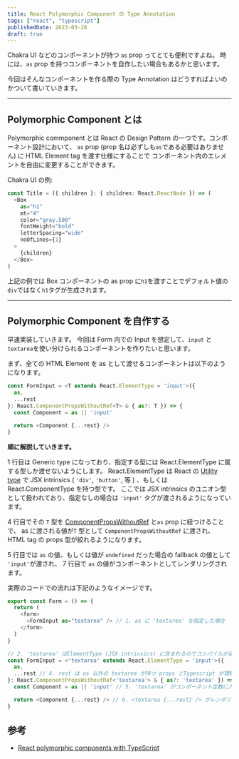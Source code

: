```yaml
---
title: React Polymorphic Component の Type Annotation
tags: ["react", "typescript"]
publishedDate: 2023-03-28
draft: true
---
```


Chakra UI などのコンポーネントが持つ `as` prop ってとても便利ですよね。
時には、`as` prop を持つコンポーネントを自作したい場合もあるかと思います。

今回はそんなコンポーネントを作る際の Type Annotation はどうすればよいのかついて書いていきます。

---

## Polymorphic Component とは

Polymorphic commponent とは React の Design Pattern の一つです。コンポーネント設計において、
`as` prop (prop 名は必ずしも`as`である必要はありません) に HTML Element tag を渡す仕様にすることで
コンポーネント内のエレメントを自由に変更することができます。

Chakra UI の例:

```typescript {3} showLineNumbers
const Title = ({ children }: { children: React.ReactNode }) => (
  <Box
    as="h1"
    mt="4"
    color="gray.500"
    fontWeight="bold"
    letterSpacing="wide"
    noOfLines={1}
  >
    {children}
  </Box>
)
```

上記の例では Box コンポーネントの as prop に`h1`を渡すことでデフォルト値の`div`ではなく`h1`タグが生成されます。

---

## Polymorphic Component を自作する

早速実装していきます。
今回は Form 内での Input を想定して、`input` と`textarea`を使い分けられるコンポーネントを作りたいと思います。

まず、全ての HTML Element を as として渡せるコンポーネントは以下のようになります。

```typescript showLineNumbers
const FormInput = <T extends React.ElementType = 'input'>({
  as,
  ...rest
}: React.ComponentPropsWithoutRef<T> & { as?: T }) => {
  const Component = as || 'input'

  return <Component {...rest} />
}
```

**順に解説していきます。**

1 行目は Generic type になっており、指定する型には React.ElementType に属する型しか渡せないようにします。
React.ElementType は React の [Utility type](https://flow.org/en/docs/react/types/#toc-react-elementtype) で JSX intrinsics ( `'div'`, `'button'`, 等 ) 、もしくは React.ComponentType を持つ型です。
ここでは JSX intrinsics のユニオン型として扱われており、指定なしの場合は `'input'` タグが渡されるようになっています。

4 行目でその `T` 型を [ComponentPropsWithoutRef](https://react-typescript-cheatsheet.netlify.app/docs/advanced/patterns_by_usecase/#wrappingmirroring-a-html-element) と`as` prop に紐つけることで、
as に渡される値が`T` 型として `ComponentPropsWithoutRef` に渡され、HTML tag の props 型が絞れるようになります。

5 行目では `as` の値、もしくは値が `undefined` だった場合の fallback の値として `'input'`が渡され、 7 行目で `as` の値がコンポーネントとしてレンダリングされます。

実際のコードでの流れは下記のようなイメージです。

```typescript showLineNumbers
export const Form = () => {
  return (
    <form>
      <FormInput as="textarea" /> // 1. as に 'textarea' を指定した場合
    </form>
  )
}

// 2. 'textarea' はElementType (JSX intrinsics) に含まれるのでコンパイルが通り、指定された型があるので'input'はスルー
const FormInput = <'textarea' extends React.ElementType = 'input'>({
  as,
  ...rest // 4. rest は as 以外の textarea が持つ props とTypescript が理解
}: React.ComponentPropsWithoutRef<'textarea'> & { as?: 'textarea' }) => { // 3. T 型は textarea として扱われ
  const Component = as || 'input' // 5. 'textarea' がコンポーネント定数に入り

  return <Component {...rest} /> // 6. <textarea {...rest} /> がレンダリングされる
}
```

## 参考

- [React polymorphic components with TypeScript](https://itnext.io/react-polymorphic-components-with-typescript-f7ce72ea7af2)
